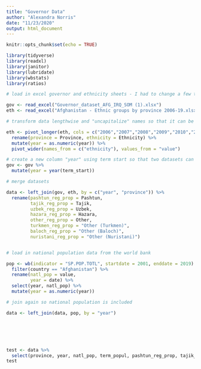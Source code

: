 ```yaml
---
title: "Governor Data"
author: "Alexandra Norris"
date: "11/23/2020"
output: html_document
---
```


```r
knitr::opts_chunk$set(echo = TRUE)

library(tidyverse)
library(readxl)
library(janitor)
library(lubridate)
library(wbstats)
library(ratios)

```

```r
# load in excel governor and ethnicity sheets - I had to change a few things formatting wise so that I could manipulate them more easily

gov <- read_excel("Governor_dataset_AFG_IRQ_SOM (1).xlsx")
eth <- read_excel("Afghanistan - Ethnic groups by province 2006-19.xlsx")

# transform data lengthwise and "uncapitalize" names so that it can be combined with the gov data

eth <- pivot_longer(eth, cols = c("2006","2007","2008","2009","2010","2011","2012","2013","2014","2015","2016","2017","2018","2019","Average"), names_to = "year") %>%
  rename(province = Province, ethnicity = Ethnicity) %>%
  mutate(year = as.numeric(year)) %>%
  pivot_wider(names_from = c("ethnicity"), values_from = "value")

# create a new column "year" using term start so that two datasets can be joined
gov <- gov %>%
  mutate(year = year(term_start))

# merge datasets

data <- left_join(gov, eth, by = c("year", "province")) %>%
  rename(pashtun_reg_prop = Pashtun,
         tajik_reg_prop = Tajik,
         uzbek_reg_prop = Uzbek,
         hazara_reg_prop = Hazara,
         other_reg_prop = Other,
         turkmen_reg_prop = "Other (Turkmen)",
         baloch_reg_prop = "Other (Baloch)",
         nuristani_reg_prop = "Other (Nuristani)")


# load in national population data from the world bank

pop <- wb(indicator = "SP.POP.TOTL", startdate = 2001, enddate = 2019) %>%
  filter(country == "Afghanistan") %>%
  rename(natl_pop = value,
         year = date) %>%
  select(year, natl_pop) %>%
  mutate(year = as.numeric(year))

# join again so national population is included

data <- left_join(data, pop, by = "year")






test <- data %>%
  select(province, year, natl_pop, term_popul, pashtun_reg_prop, tajik_reg_prop, uzbek_reg_prop, hazara_reg_prop, other_reg_prop, turkmen_reg_prop, baloch_reg_prop, nuristani_reg_prop)
test

















               

```


